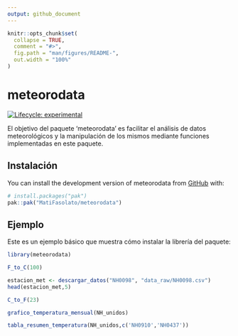```yaml
---
output: github_document
---
```


<!-- README.md is generated from README.Rmd. Please edit that file -->

```r
knitr::opts_chunk$set(
  collapse = TRUE,
  comment = "#>",
  fig.path = "man/figures/README-",
  out.width = "100%"
)
```

# meteorodata

<!-- badges: start -->
[![Lifecycle: experimental](https://img.shields.io/badge/lifecycle-experimental-orange.svg)](https://lifecycle.r-lib.org/articles/stages.html#experimental)
<!-- badges: end -->

El objetivo del paquete 'meteorodata' es facilitar el análisis de datos meteorológicos y la manipulación de los mismos mediante funciones implementadas en este paquete.

## Instalación

You can install the development version of meteorodata from [GitHub](https://github.com/) with:

``` r
# install.packages("pak")
pak::pak("MatiFasolato/meteorodata")
```

## Ejemplo

Este es un ejemplo básico que muestra cómo instalar la librería del paquete:

```r
library(meteorodata)

F_to_C(100)

estacion_met <- descargar_datos("NH0098", "data_raw/NH0098.csv")
head(estacion_met,5)

C_to_F(23)

grafico_temperatura_mensual(NH_unidos)

tabla_resumen_temperatura(NH_unidos,c('NH0910','NH0437'))
```

